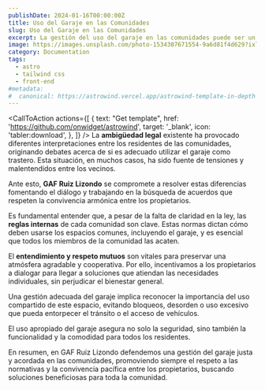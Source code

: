 ```yaml
---
publishDate: 2024-01-16T00:00:00Z
title: Uso del Garaje en las Comunidades
slug: Uso del Garaje en las Comunidades
excerpt: La gestión del uso del garaje en las comunidades puede ser un tema de debate. En GAF Ruiz Lizondo, nos dedicamos a promover soluciones que armonicen el bienestar individual con el colectivo, respetando las normativas internas y fomentando la convivencia pacífica.
image: https://images.unsplash.com/photo-1534307671554-9a6d81f4d629?ixlib=rb-4.0.3&ixid=M3wxMjA3fDB8MHxwaG90by1wYWdlfHx8fGVufDB8fHx8fA%3D%3D&auto=format&fit=crop&w=1651&q=80
category: Documentation
tags:
  - astro
  - tailwind css
  - front-end
#metadata:
#  canonical: https://astrowind.vercel.app/astrowind-template-in-depth
---
```



  <CallToAction
    actions={[
      {
        text: "Get template",
        href: 'https://github.com/onwidget/astrowind',
        target: '_blank',
        icon: 'tabler:download',
      },
    ]}
  />
La **ambigüedad legal** existente ha provocado diferentes interpretaciones entre los residentes de las comunidades, originando debates acerca de si es adecuado utilizar el garaje como trastero. Esta situación, en muchos casos, ha sido fuente de tensiones y malentendidos entre los vecinos.

Ante esto, **GAF Ruiz Lizondo** se compromete a resolver estas diferencias fomentando el diálogo y trabajando en la búsqueda de acuerdos que respeten la convivencia armónica entre los propietarios.

Es fundamental entender que, a pesar de la falta de claridad en la ley, las **reglas internas** de cada comunidad son clave. Estas normas dictan cómo deben usarse los espacios comunes, incluyendo el garaje, y es esencial que todos los miembros de la comunidad las acaten.

El **entendimiento y respeto mutuos** son vitales para preservar una atmósfera agradable y cooperativa. Por ello, incentivamos a los propietarios a dialogar para llegar a soluciones que atiendan las necesidades individuales, sin perjudicar el bienestar general.

Una gestión adecuada del garaje implica reconocer la importancia del uso compartido de este espacio, evitando bloqueos, desorden o uso excesivo que pueda entorpecer el tránsito o el acceso de vehículos.

El uso apropiado del garaje asegura no solo la seguridad, sino también la funcionalidad y la comodidad para todos los residentes.

En resumen, en GAF Ruiz Lizondo defendemos una gestión del garaje justa y acordada en las comunidades, promoviendo siempre el respeto a las normativas y la convivencia pacífica entre los propietarios, buscando soluciones beneficiosas para toda la comunidad.